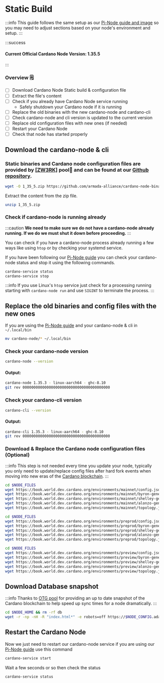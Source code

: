 
# Static Build

:::info
This guide follows the same setup as our [Pi-Node guide and image](../pi-pool-tutorial/) so you may need to adjust sections based on your node's environment and setup.
:::

:::success
#### Current Official Cardano Node Version: 1.35.5
:::

### Overview 🗒

* [ ] Download Cardano Node Static build & configuration file
* [ ] Extract the file's content
* [ ] Check if you already have Cardano Node service running
  * Safely shutdown your Cardano node if it is running
* [ ] Replace the old binaries with the new cardano-node and cardano-cli
* [ ] Check cardano-node and cli version is updated to the current version
* [ ] Replace old configuration files with new ones (if needed)
* [ ] Restart your Cardano Node
* [ ] Check that node has started properly

## Download the cardano-node & cli

### Static binaries and Cardano node configuration files are provided by [\[ZW3RK\]](https://armada-alliance.com/identities/zw3rk) pool🙏 and can be found at our [Github repository](https://github.com/armada-alliance/cardano-node-binaries/tree/main/static-binaries).

```bash title=">_ Terminal"
wget -O 1_35_5.zip https://github.com/armada-alliance/cardano-node-binaries/blob/main/static-binaries/1_35_5.zip?raw=true
```

Extract the content from the zip file.

```bash title=">_ Terminal"
unzip 1_35_5.zip
```

### Check if cardano-node is running already

:::caution
**We need to make sure we do not have a cardano-node already running. If we do we must shut it down before proceeding.**
:::

You can check if you have a cardano-node process already running a few ways like using `htop` or by checking your systemd service.

If you have been following our [Pi-Node guide](../pi-pool-tutorial/) you can check your cardano-node status and stop it using the following commands.

```bash title=">_ Terminal"
cardano-service status
cardano-service stop
```

:::info
If you use Linux's `htop` service just check for a processing running starting with `cardano-node run` and use `SIGINT` to terminate the process.
:::

## Replace the old binaries and config files with the new ones

If you are using the [Pi-Node guide](../pi-pool-tutorial/) and your cardano-node & cli in `~/.local/bin`

```bash title=">_ Terminal"
mv cardano-node/* ~/.local/bin
```

### Check your cardano-node version

```bash title=">_ Terminal"
cardano-node --version
```

#### Output:

```bash title=">_ Terminal"
cardano-node 1.35.3 - linux-aarch64 - ghc-8.10
git rev 0000000000000000000000000000000000000000
```

### Check your cardano-cli version

```bash title=">_ Terminal"
cardano-cli --version
```

#### Output:

```bash title=">_ Terminal"
cardano-cli 1.35.3 - linux-aarch64 - ghc-8.10
git rev 0000000000000000000000000000000000000000
```

### Download & Replace the Cardano node configuration files (Optional)

:::info
This step is not needed every time you update your node, typically you only need to update/replace config files after hard fork events when moving into new eras of the [Cardano blockchain](https://roadmap.cardano.org/en/).
:::

<Tabs>
  <TabItem value="Mainnet" label="Mainnet" default> 

```bash title=">_ Terminal"
cd $NODE_FILES
wget https://book.world.dev.cardano.org/environments/mainnet/config.json
wget https://book.world.dev.cardano.org/environments/mainnet/byron-genesis.json
wget https://book.world.dev.cardano.org/environments/mainnet/shelley-genesis.json
wget https://book.world.dev.cardano.org/environments/mainnet/alonzo-genesis.json
wget https://book.world.dev.cardano.org/environments/mainnet/topology.json
```
  </TabItem>
  <TabItem value="Pre-Production" label="Pre-Production">

```bash title=">_ Terminal"
cd $NODE_FILES
wget https://book.world.dev.cardano.org/environments/preprod/config.json
wget https://book.world.dev.cardano.org/environments/preprod/byron-genesis.json
wget https://book.world.dev.cardano.org/environments/preprod/shelley-genesis.json
wget https://book.world.dev.cardano.org/environments/preprod/alonzo-genesis.json
wget https://book.world.dev.cardano.org/environments/preprod/topology.json
```
  </TabItem>
  <TabItem value="Preview" label="Preview">

```bash title=">_ Terminal"
cd $NODE_FILES
wget https://book.world.dev.cardano.org/environments/preview/config.json
wget https://book.world.dev.cardano.org/environments/preview/byron-genesis.json
wget https://book.world.dev.cardano.org/environments/preview/shelley-genesis.json
wget https://book.world.dev.cardano.org/environments/preview/alonzo-genesis.json
wget https://book.world.dev.cardano.org/environments/preview/topology.json
```
  </TabItem>

</Tabs>

## Download Database snapshot

:::info
Thanks to [OTG pool](https://armada-alliance.com/stake-pools/c825168836c5bf850dec38567eb4771c2e03eea28658ff291df768ae) for providing an up to date  snapshot of the Cardano blockchain to help speed up sync times for a node dramatically.
:::

```bash title=">_ Terminal"
cd $NODE_HOME && rm -rf db
wget -r -np -nH -R "index.html*" -e robots=off https://$NODE_CONFIG.adamantium.online/db/
```

## Restart the Cardano Node

Now we just need to restart our cardano-node service if you are using our [Pi-Node guide](../pi-pool-tutorial/) use this command

```bash title=">_ Terminal"
cardano-service start
```

Wait a few seconds or so then check the status

```bash title=">_ Terminal"
cardano-service status
```
